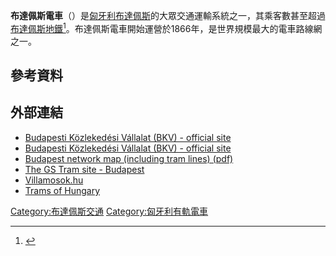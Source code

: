 {{noteTA
|G1=Railway}}
'''布達佩斯電車'''（{{lang-hu|Budapesti villamos}}）是[[匈牙利|匈牙利]][[布達佩斯|布達佩斯]]的大眾交通運輸系統之一，其乘客數甚至超過[[布達佩斯地鐵|布達佩斯地鐵]]<ref name="2011-report-pg4">{{cite web |url=http://www.bkv.hu/ftp/annual_report/annualreport2011en.pdf |title=Annual Report 2011 |publisher=BKV Zrt. |page=4 |year=2011 |accessdate=2013-10-06 |archive-date=2013-10-18 |archive-url=https://web.archive.org/web/20131018030748/http://www.bkv.hu/ftp/annual_report/annualreport2011en.pdf |dead-url=no }}</ref>。布達佩斯電車開始運營於1866年，是世界規模最大的電車路線網之一。
==參考資料==
{{Reflist}}
==外部連結==
{{Commons category|Trams in Budapest}}
* [http://www.bkv.hu/ Budapesti Közlekedési Vállalat (BKV) - official site] {{hu icon}}
* [https://web.archive.org/web/20151011004939/http://www.bkv.hu/en/ Budapesti Közlekedési Vállalat (BKV) - official site] {{en icon}}
* [http://www.bkk.hu/apps/docs/terkep/bpmetro.pdf Budapest network map (including tram lines) (pdf)] {{Wayback|url=http://www.bkk.hu/apps/docs/terkep/bpmetro.pdf |date=20150923210444 }}
* [http://www.tundria.com/trams/HUN/Budapest-1944.shtml The GS Tram site - Budapest] {{Wayback|url=http://www.tundria.com/trams/HUN/Budapest-1944.shtml |date=20150929062842 }}
* [http://villamosok.hu/index_a.html Villamosok.hu] {{Wayback|url=http://villamosok.hu/index_a.html |date=20150822102400 }} {{en icon}}
* [http://hampage.hu/kozlekedes/e_index.html Trams of Hungary] {{Wayback|url=http://hampage.hu/kozlekedes/e_index.html |date=20150921042250 }}

[[Category:布達佩斯交通|Category:布達佩斯交通]]
[[Category:匈牙利有軌電車|Category:匈牙利有軌電車]]